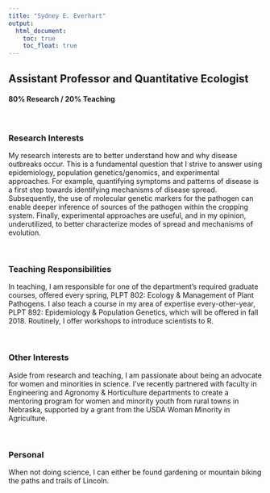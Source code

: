 ```yaml
---
title: "Sydney E. Everhart"
output:
  html_document:
    toc: true
    toc_float: true
---
```

## Assistant Professor and Quantitative Ecologist
#### 80% Research / 20% Teaching

<br>

### Research Interests
My research interests are to better understand how and why disease outbreaks occur.  This is a fundamental question that I strive to answer using epidemiology, population genetics/genomics, and experimental approaches.  For example, quantifying symptoms and patterns of disease is a first step towards identifying mechanisms of disease spread.  Subsequently, the use of molecular genetic markers for the pathogen can enable deeper inference of sources of the pathogen within the cropping system.  Finally, experimental approaches are useful, and in my opinion, underutilized, to better characterize modes of spread and mechanisms of evolution.

<br>

### Teaching Responsibilities
In teaching, I am responsible for one of the department's required graduate courses, offered every spring, PLPT 802: Ecology & Management of Plant Pathogens.  I also teach a course in my area of expertise every-other-year, PLPT 892: Epidemiology & Population Genetics, which will be offered in fall 2018.  Routinely, I offer workshops to introduce scientists to R.  

<br>

### Other Interests
Aside from research and teaching, I am passionate about being an advocate for women and minorities in science.  I've recently partnered with faculty in Engineering and Agronomy & Horticulture departments to create a mentoring program for women and minority youth from rural towns in Nebraska, supported by a grant from the USDA Woman Minority in Agriculture. 

<br>

### Personal
When not doing science, I can either be found gardening or mountain biking the paths and trails of Lincoln.


